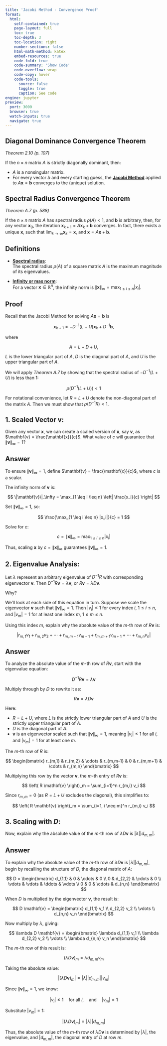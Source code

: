 ```yaml
---
title: 'Jacobi Method - Convergence Proof'
format:
  html:
    self-contained: true
    page-layout: full
    toc: true
    toc-depth: 3
    toc-location: right
    number-sections: false
    html-math-method: katex
    embed-resources: true
    code-fold: true
    code-summary: 'Show Code'
    code-overflow: wrap
    code-copy: hover
    code-tools:
      source: false
      toggle: true
      caption: See code
engine: jupyter
preview:
  port: 3000
  browser: true
  watch-inputs: true
  navigate: true
---
```


## **Diagonal Dominance Convergence Theorem**

_Theorem 2.10 (p. 107)_

If the $n \times n$ matrix $A$ is strictly diagonally dominant, then:

- $A$ is a nonsingular matrix.
- For every vector $b$ and every starting guess, the [**Jacobi Method**](../notes/w07/ax-b-iterative-methods/jacobi-method.html) applied to $A \mathbf{x} = \mathbf{b}$ converges to the (unique) solution.

## **Spectral Radius Convergence Theorem**

_Theorem A.7 (p. 588)_

If the $n \times n$ matrix $A$ has spectral radius $\rho(A) < 1$, and $\mathbf{b}$ is arbitrary, then, for any vector $\mathbf{x}_0$, the iteration $\mathbf{x}_{k+1} = A \mathbf{x}_k + \mathbf{b}$ converges. In fact, there exists a unique $\mathbf{x}$, such that $\lim_{k \to \infty} \mathbf{x}_k = \mathbf{x}$, and $\mathbf{x} = A \mathbf{x} + \mathbf{b}$.

## **Definitions**

- [**Spectral radius**](../notes/w06/spectral-radius.html):  
  The spectral radius $\rho(A)$ of a square matrix $A$ is the maximum magnitude of its eigenvalues.

- [**Infinity or max norm**](../notes/w07/norms/infinity-vector-norm.html):  
  For a vector $\mathbf{x} \in \mathbb{R}^n$, the infinity norm is $\|\mathbf{x}\|_\infty = \max_{1 \leq i \leq n} |x_i|$.

## **Proof**

Recall that the Jacobi Method for solving $A \mathbf{x} = \mathbf{b}$ is

$$
\mathbf{x}_{k+1} = -D^{-1}(L + U) \mathbf{x}_k + D^{-1} \mathbf{b},
$$

where

$$
A = L + D + U,
$$

$L$ is the lower triangular part of $A$, $D$ is the diagonal part of $A$, and $U$ is the upper triangular part of $A$.

We will apply _Theorem A.7_ by showing that the spectral radius of $-D^{-1}(L + U)$ is less than 1:

$$
\rho(D^{-1}(L + U)) < 1
$$

For notational convenience, let $R = L + U$ denote the non-diagonal part of the matrix $A$. Then we must show that $\rho(D^{-1}R) < 1$.

::: {.callout-note icon=false}

## **1. Scaled Vector $\mathbf{v}$:**

Given any vector $\mathbf{x}$, we can create a scaled version of $\mathbf{x}$, say $\mathbf{v}$, as $\mathbf{v} = \frac{\mathbf{x}}{c}$.
What value of $c$ will guarantee that $\|\mathbf{v}\|_\infty = 1$?

:::

::: {.callout-tip icon=false collapse="true"}

## **Answer**

To ensure $\|\mathbf{v}\|_\infty = 1$, define $\mathbf{v} = \frac{\mathbf{x}}{c}$, where $c$ is a scalar.

The infinity norm of $\mathbf{v}$ is:

$$
\|\mathbf{v}\|_\infty = \max_{1 \leq i \leq n} \left| \frac{x_i}{c} \right|
$$

Set $\|\mathbf{v}\|_\infty = 1$, so:

$$
\frac{\max_{1 \leq i \leq n} |x_i|}{c} = 1
$$

Solve for $c$:

$$
c = \|\mathbf{x}\|_\infty = \max_{1 \leq i \leq n} |x_i|
$$

Thus, scaling $\mathbf{x}$ by $c = \|\mathbf{x}\|_\infty$ guarantees $\|\mathbf{v}\|_\infty = 1$.

:::

::: {.callout-note icon=false}

## **2. Eigenvalue Analysis:**

Let $\lambda$ represent an arbitrary eigenvalue of $D^{-1}R$ with corresponding eigenvector $\mathbf{v}$. Then $D^{-1}R \mathbf{v} = \lambda \mathbf{v}$, or $R \mathbf{v} = \lambda D \mathbf{v}$.

Why?

We’ll look at each side of this equation in turn.
Suppose we scale the eigenvector $\mathbf{v}$ such that $\|\mathbf{v}\|_\infty = 1$. Then $|v_i| \leq 1$ for every index $i$, $1 \leq i \leq n$, and $|v_m| = 1$ for at least one index $m$, $1 \leq m \leq n$.

Using this index $m$, explain why the absolute value of the $m$-th row of $R \mathbf{v}$ is:

$$
|r_{m,1}v_1 + r_{m,2}v_2 + \cdots + r_{m,m-1}v_{m-1} + r_{m,m+1}v_{m+1} + \cdots + r_{m,n}v_n|
$$

:::

::: {.callout-tip icon=false collapse="true"}

## **Answer**

To analyze the absolute value of the $m$-th row of $R \mathbf{v}$, start with the eigenvalue equation:

$$
D^{-1} R \mathbf{v} = \lambda \mathbf{v}
$$

Multiply through by $D$ to rewrite it as:

$$
R \mathbf{v} = \lambda D \mathbf{v}
$$

Here:

- $R = L + U$, where $L$ is the strictly lower triangular part of $A$ and $U$ is the strictly upper triangular part of $A$.
- $D$ is the diagonal part of $A$.
- $\mathbf{v}$ is an eigenvector scaled such that $\|\mathbf{v}\|_\infty = 1$, meaning $|v_i| \leq 1$ for all $i$, and $|v_m| = 1$ for at least one $m$.

The $m$-th row of $R$ is:

$$
\begin{bmatrix}
r_{m,1} & r_{m,2} & \cdots & r_{m,m-1} & 0 & r_{m,m+1} & \cdots & r_{m,n}
\end{bmatrix}
$$

Multiplying this row by the vector $\mathbf{v}$, the $m$-th entry of $R \mathbf{v}$ is:

$$
\left( R \mathbf{v} \right)_m = \sum_{i=1}^n r_{m,i} v_i
$$

Since $r_{m,m} = 0$ (as $R = L + U$ excludes the diagonal), this simplifies to:

$$
\left( R \mathbf{v} \right)_m = \sum_{i=1, i \neq m}^n r_{m,i} v_i
$$

:::

::: {.callout-note icon=false}

## **3. Scaling with $D$:**

Now, explain why the absolute value of the $m$-th row of $\lambda D \mathbf{v}$ is $|\lambda| |d_{m,m}|$.

:::

::: {.callout-tip icon=false collapse="true"}

## **Answer**

To explain why the absolute value of the $m$-th row of $\lambda D \mathbf{v}$ is $|\lambda| |d_{m,m}|$, begin by recalling the structure of $D$, the diagonal matrix of $A$:

$$
D =
\begin{bmatrix}
d_{1,1} & 0 & \cdots & 0 \\
0 & d_{2,2} & \cdots & 0 \\
\vdots & \vdots & \ddots & \vdots \\
0 & 0 & \cdots & d_{n,n}
\end{bmatrix}
$$

When $D$ is multiplied by the eigenvector $\mathbf{v}$, the result is:

$$
D \mathbf{v} =
\begin{bmatrix}
d_{1,1} v_1 \\
d_{2,2} v_2 \\
\vdots \\
d_{n,n} v_n
\end{bmatrix}
$$

Now multiply by $\lambda$, giving:

$$
\lambda D \mathbf{v} =
\begin{bmatrix}
\lambda d_{1,1} v_1 \\
\lambda d_{2,2} v_2 \\
\vdots \\
\lambda d_{n,n} v_n
\end{bmatrix}
$$

The $m$-th row of this result is:

$$
\left( \lambda D \mathbf{v} \right)_m = \lambda d_{m,m} v_m
$$

Taking the absolute value:

$$
\left| \left( \lambda D \mathbf{v} \right)_m \right| = |\lambda| |d_{m,m}| |v_m|
$$

Since $\|\mathbf{v}\|_\infty = 1$, we know:

$$
|v_i| \leq 1 \quad \text{for all } i, \quad \text{and} \quad |v_m| = 1
$$

Substitute $|v_m| = 1$:

$$
\left| \left( \lambda D \mathbf{v} \right)_m \right| = |\lambda| |d_{m,m}|
$$

Thus, the absolute value of the $m$-th row of $\lambda D \mathbf{v}$ is determined by $|\lambda|$, the eigenvalue, and $|d_{m,m}|$, the diagonal entry of $D$ at row $m$.
:::
